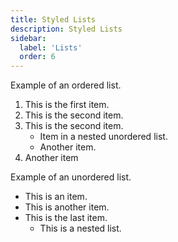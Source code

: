 ```yaml
---
title: Styled Lists
description: Styled Lists
sidebar:
  label: 'Lists'
  order: 6
---
```


Example of an ordered list.

1. This is the first item.
2. This is the second item.
3. This is the second item.
    - Item in a nested unordered list.
    - Another item.
4. Another item

Example of an unordered list.
- This is an item.
- This is another item.
- This is the last item.
    - This is a nested list.

